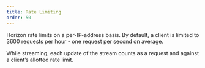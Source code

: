 ```yaml
---
title: Rate Limiting
order: 50
---
```


Horizon rate limits on a per-IP-address basis. By default, a client is limited to 3600 requests per hour - one request per second on average.

While streaming, each update of the stream counts as a request and against a client’s allotted rate limit.
